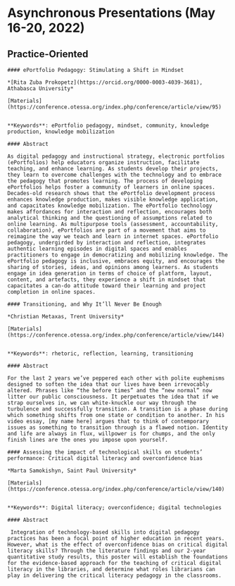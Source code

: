 # Asynchronous Presentations (May 16-20, 2022) {-}


## Practice-Oriented {-}

```block
#### ePortfolio Pedagogy: Stimulating a Shift in Mindset

*[Rita Zuba Prokopetz](https://orcid.org/0000-0003-4039-3681), Athabasca University*

[Materials](https://conference.otessa.org/index.php/conference/article/view/95)


**Keywords**: ePortfolio pedagogy, mindset, community, knowledge production, knowledge mobilization

#### Abstract

As digital pedagogy and instructional strategy, electronic portfolios (ePortfolios) help educators organize instruction, facilitate teaching, and enhance learning. As students develop their projects, they learn to overcome challenges with the technology and to embrace the pedagogy that promotes learning. The process of developing ePortfolios helps foster a community of learners in online spaces. Decades-old research shows that the ePortfolio development process enhances knowledge production, makes visible knowledge application, and capacitates knowledge mobilization. The ePortfolio technology makes affordances for interaction and reflection, encourages both analytical thinking and the questioning of assumptions related to online learning. As multipurpose tools (assessment, accountability, collaboration), ePortfolios are part of a movement that aims to reimagine the way we teach and learn in internet spaces. ePortfolio pedagogy, undergirded by interaction and reflection, integrates authentic learning episodes in digital spaces and enables practitioners to engage in democratizing and mobilizing knowledge. The ePortfolio pedagogy is inclusive, embraces equity, and encourages the sharing of stories, ideas, and opinions among learners. As students engage in idea generation in terms of choice of platform, layout, content, and artefacts, they experience a shift in mindset that capacitates a can-do attitude toward their learning and project completion in online spaces.

```

```block
#### Transitioning, and Why It’ll Never Be Enough

*Christian Metaxas, Trent University*

[Materials](https://conference.otessa.org/index.php/conference/article/view/144)


**Keywords**: rhetoric, reflection, learning, transitioning

#### Abstract

For the last 2 years we’ve peppered each other with polite euphemisms designed to soften the idea that our lives have been irrevocably altered. Phrases like “the before times” and the “new normal” now litter our public consciousness. It perpetuates the idea that if we strap ourselves in, we can white-knuckle our way through the turbulence and successfully transition. A transition is a phase during which something shifts from one state or condition to another. In his video essay, [my name here] argues that to think of contemporary issues as something to transition through is a flawed notion. Identity and life are always in flux, willpower is for chumps, and the only finish lines are the ones you impose upon yourself.

```

```block
#### Assessing the impact of technological skills on students’ performance: Critical digital literacy and overconfidence bias

*Marta Samokishyn, Saint Paul University*

[Materials](https://conference.otessa.org/index.php/conference/article/view/140)


**Keywords**: Digital literacy; overconfidence; digital technologies

#### Abstract

 Integration of technology-based skills into digital pedagogy practices has been a focal point of higher education in recent years. However, what is the effect of overconfidence bias on critical digital literacy skills? Through the literature findings and our 2-year quantitative study results, this poster will establish the foundations for the evidence-based approach for the teaching of critical digital literacy in the libraries, and determine what roles librarians can play in delivering the critical literacy pedagogy in the classrooms.

```


